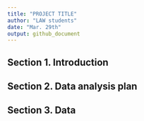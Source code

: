 ```yaml
---
title: "PROJECT TITLE"
author: "LAW students"
date: "Mar. 29th"
output: github_document
---
```


## Section 1. Introduction

## Section 2. Data analysis plan

## Section 3. Data